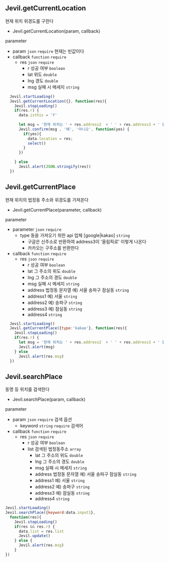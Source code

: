 
## Jevil.getCurrentLocation

현재 위치 위경도를 구한다

- Jevil.getCurrentLocation(param, callback)

parameter

- param `json` `require` 현재는 빈값이다
- callback `function` `require` 
    - res `json` `require` 
      - r 성공 여부 `boolean`
      - lat 위도 `double`
      - lng 경도 `double`
      - msg 실패 시 메세지 `string`


```js filename="Example code"
  Jevil.startLoading()
  Jevil.getCurrentLocation({}, function(res){
    Jevil.stopLoading() 
    if(res.r) {
      data.isthis = 'Y'
      
      let msg = '현재 위치는 ' + res.address2  + ' ' + res.address3 + ' 입니다\n이 위치로 선택하시겠습니까?'
      Jevil.confirm(msg , '예', '아니오', function(yes) {
        if(yes){
          data.location = res;
          select()
        }
      })
      
    } else 
      Jevil.alert(JSON.stringify(res))
  })
```




## Jevil.getCurrentPlace

현재 위치의 법정동 주소와 위경도를 가져온다

- Jevil.getCurrentPlace(parameter, callback)

parameter

- parameter `json` `require` 
  - type 동을 가져오기 위한 api 업체 [google|kakao] `string`
    - 구글은 신주소로 반환하여 address3이 '올림픽로' 이렇게 나온다 
    - 카카오는 구주소를 반환한다
- callback `function` `require` 
    - res `json` `require` 
      - r 성공 여부 `boolean`
      - lat 그 주소의 위도 `double`
      - lng 그 주소의 경도 `double`
      - msg 실패 시 메세지 `string`
      - address 법정동 문자열 예) 서울 송파구 잠실동 `string`
      - address1 예) 서울 `string`
      - address2 예) 송파구 `string`
      - address3 예) 잠실동 `string`
      - address4 `string`


```js filename="Example code"
  Jevil.startLoading()
  Jevil.getCurrentPlace({type:'kakao'}, function(res){
    Jevil.stopLoading() 
    if(res.r) {
      let msg = '현재 위치는 ' + res.address2  + ' ' + res.address3 + ' 입니다\n'
      Jevil.alert(msg)
    } else 
      Jevil.alert(res.msg)
  })
```




## Jevil.searchPlace

동명 등 위치를 검색한다

- Jevil.searchPlace(param, callback)

parameter

- param `json` `require` 검색 옵션
    - keyword `string` `require` 검색어
- callback `function` `require` 
    - res `json` `require` 
      - r 성공 여부 `boolean`
      - list 검색된 법정동주소 `array`
        - lat 그 주소의 위도 `double`
        - lng 그 주소의 경도 `double`
        - msg 실패 시 메세지 `string`
        - address 법정동 문자열 예) 서울 송파구 잠실동 `string`
        - address1 예) 서울 `string`
        - address2 예) 송파구 `string`
        - address3 예) 잠실동 `string`
        - address4 `string`


```js filename="Example code"
Jevil.startLoading()
Jevil.searchPlace({keyword:data.input1},
  function(res){
    Jevil.stopLoading()
    if(res && res.r) {
      data.list = res.list
      Jevil.update()
    } else {
      Jevil.alert(res.msg)
    }
})
```



